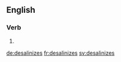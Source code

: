 ==English==

===Verb===
{{head|en|verb form}}

# {{en-third-person singular of|desalinize}}

[[de:desalinizes]]
[[fr:desalinizes]]
[[sv:desalinizes]]